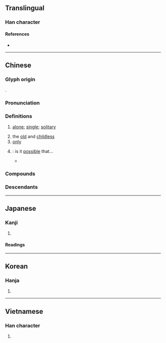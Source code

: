 {{also|独}}
{{character info/new}}
==Translingual==
{{ja-forms|[[独]]|[[独]]|獨}}

===Han character===
{{Han char|rn=94|rad=犬|as=13|sn=16|four=46227|canj=KHWLI|ids=⿰犭蜀}}

====References====
* {{Han ref|kx=0719.250|dkj=20725|dj=1130.230|hdz=21372.030|uh=7368|ud=29544|bh=BF57|bd=48983}}

----

==Chinese==
{{zh-forms|s=独}}

===Glyph origin===
{{Han etym}}
{{Han compound|犬|alt1=犭|蜀|c1=s|c2=p|ls=psc}}.

===Pronunciation===
{{zh-pron
|m=dú
|m-s=du2
|c=duk6
|c-t=
|g=
|h=pfs=thu̍k
|j=
|mb=dŭ
|md=dṳ̆k
|mn=ta̍k/to̍k
|mn_note=ta̍k - vernacular; to̍k - literary
|mn-t=dag8/dog8
|mn-t_note=dag8 - vernacular; dog8 - literary
|w=
|x=
|mc=y
|oc=y
|cat=a,n,adv
}}

===Definitions===
{{zh-hanzi}}

# [[alone]]; [[single]]; [[solitary]]
#: {{zh-x|獨自|by oneself}}
#: {{zh-x|獨奏|solo}}
# the [[old]] and [[childless]]
# [[only]]
#: {{zh-x|不獨|not only}}
#: {{zh-x|唯獨|only; all except}}
# {{lb|zh|literary}} {{n-g|Indicates a rhetorical question}}: is it [[possible]] that...
#: {{zh-syn|難道}}
#* {{zh-x|子 獨 不 見 狸 狌{shēng} 乎？|'''Have''' you '''not''' seen a wildcat or a weasel?|CL|ref=Zhuangzi}}

===Compounds===
{{zh-der|一枝獨秀|獨奏:solo|幽獨|唯吾獨尊|小姑獨處|匠心獨運|慎獨|匠心獨具|單人獨馬|千古獨步|單獨|微獨|巋然獨存|唯我獨尊|慧眼獨具|惸獨|合獨|情有獨鍾|得天獨厚|司法獨立|塊然獨處|單獨行為|孤眠獨宿|唯獨|千載獨步|專斷獨行|奮身獨步|獨弦琴|吃獨食|各自獨立|單打獨鬥|孤獨園|唱獨角戲|孤衾獨枕|大權獨攬|壟斷獨登|孤獨|不獨|向隅獨泣|古調獨彈|獨有|獨到|獨攬|獨步一時|獨語|獨占鼇頭|獨門|獨幕劇|獨居|獨行大盜|獨宿|獨具一格|獨角戲|獨挑|獨腳戲|獨擅勝場|獨占|獨善|獨特|江東獨步|獨立語|獨斷專行|打獨磨|獨院|獨處|獨木舟|獨行獨斷|獨抒性靈|特立獨行|無獨有偶|獨具慧眼|矜寡孤獨|獨木橋|獨樹一格|獨立國|獨當|獨根孤種|獨身主義|獨生女|獨行俠|獨生子|獨行其是|獨霸一方|獨創|獨身|獨到之見|獨領風騷|獨學孤陋|獨當一面|獨自個|獨力難支|獨見|推群獨步|獨曲|獨斷獨行|獨到之處|獨木船|獨眼龍|獨具匠心|獨生|獨占花魁|獨吞|獨軌鐵路|獨持異議|獨峙|獨醒|獨樹一幟|眾醉獨醒|獨吟|獨覺|獨學寡聞|獨白|獨裁|獨木不林|獨自|獨出機杼|獨秀|獨一無二|矜貧恤獨|獨步當時|獨龍族|獨霸|獨闢蹊徑|獨門絕活|獨門獨院|獨門子貨|獨門兒|獨鍾|獨酌|獨輪車|獨資|獨角赦書|獨裁者|獨行其道|獨行|獨腳腿|獨立自主|獨立宣言|獨立不群|獨立|獨步天下|獨步|獨樂樂|獨木難支|獨排眾議|獨掌|獨捐|獨往|獨弦哀歌|獨居監禁|獨家生意|獨家報導|獨守尺寸|獨夫民賊|獨夫|獨垂青盼|獨善其身|獨吃自痾|獨占鰲頭|獨占資本|獨力難持|獨力|獨創一格|獨出心裁|獨來獨往|獨享權益|獨享|獨體|獨立千古|獨唱|獨家新聞|獨子|煢獨|獨斷|獨守空房|獨家|民賊獨夫|獨大|獨獨|獨具隻眼|獨往獨來|譙周獨笑|統獨|踽踽獨行|絕世獨立|鼇頭獨占|非獨|鰲頭獨占|聯合獨占|隻眼獨具|遺世獨立|金雞獨立|超然獨處|超然獨立|鰥寡孤獨|獨沽一味|失獨|獨勁|獨龍|獨龍語|獨樂樂不如眾樂樂|眾人皆醉我獨醒}}

===Descendants===
{{CJKV||s=独|どく|j2=とく|독|độc}}

----

==Japanese==
{{ja-kanji forms|独|獨}}

===Kanji===
{{ja-kanji|grade=|rs=犬13|shin=独}}

# {{rfdef|ja|sort=犬13}}

====Readings====
{{ja-readings
|goon=どく
|kanon=とく
|kun=ひと-り
}}

----

==Korean==

===Hanja===
{{ko-hanja|hangeul=독|eumhun=|rv=dok|mr=tok|y=tok}}

# {{rfdef|ko|sort=犬13}}

----

==Vietnamese==

===Han character===
{{vi-hantu|[[độc]], [[dọc]]|rs=犬13}}

# {{rfdef|vi|sort=犬13}}